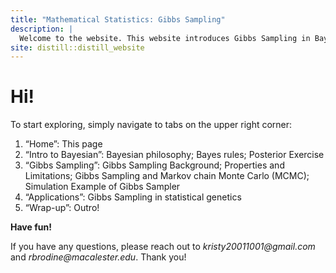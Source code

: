 ```yaml
---
title: "Mathematical Statistics: Gibbs Sampling"
description: |
  Welcome to the website. This website introduces Gibbs Sampling in Bayesian statistics world. This is a class project from course MATH/ STAT 455: Mathematical Statistics at Macalester College. The contents in this blog are collaborative efforts from Kristy Ma and Regan Brodine.
site: distill::distill_website
---
```


# Hi!
To start exploring, simply navigate to tabs on the upper right corner:

1) "Home": This page
2) "Intro to Bayesian": Bayesian philosophy; Bayes rules; Posterior Exercise
3) "Gibbs Sampling": Gibbs Sampling Background; Properties and Limitations; Gibbs Sampling and Markov chain Monte Carlo (MCMC); Simulation Example of Gibbs Sampler
4) "Applications": Gibbs Sampling in statistical genetics
5) "Wrap-up": Outro!

**Have fun!**

If you have any questions, please reach out to *kristy20011001@gmail.com* and *rbrodine@macalester.edu*. Thank you!